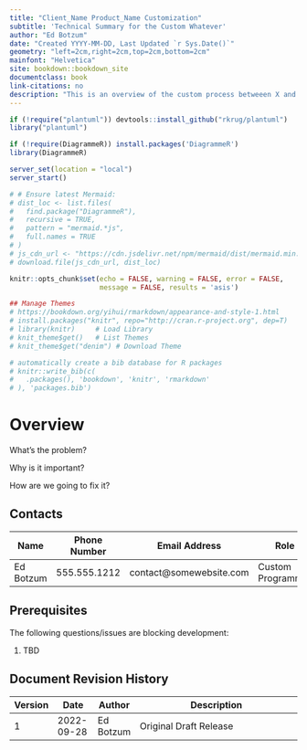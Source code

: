 ```yaml
--- 
title: "Client_Name Product_Name Customization"
subtitle: 'Technical Summary for the Custom Whatever'
author: "Ed Botzum"
date: "Created YYYY-MM-DD, Last Updated `r Sys.Date()`"
geometry: "left=2cm,right=2cm,top=2cm,bottom=2cm"
mainfont: "Helvetica"
site: bookdown::bookdown_site
documentclass: book
link-citations: no
description: "This is an overview of the custom process betweeen X and Y."
---
```


<style>
 div.mermaid svg {border:solid 2px #ededed;}
</style>

```r
if (!require("plantuml")) devtools::install_github("rkrug/plantuml")
library("plantuml")

if (!require(DiagrammeR)) install.packages('DiagrammeR')
library(DiagrammeR)

server_set(location = "local")
server_start()

# # Ensure latest Mermaid:
# dist_loc <- list.files(
#   find.package("DiagrammeR"),
#   recursive = TRUE,
#   pattern = "mermaid.*js",
#   full.names = TRUE
# )
# js_cdn_url <- "https://cdn.jsdelivr.net/npm/mermaid/dist/mermaid.min.js"
# download.file(js_cdn_url, dist_loc)

knitr::opts_chunk$set(echo = FALSE, warning = FALSE, error = FALSE,
                      message = FALSE, results = 'asis')

## Manage Themes
# https://bookdown.org/yihui/rmarkdown/appearance-and-style-1.html
# install.packages("knitr", repo="http://cran.r-project.org", dep=T)
# library(knitr)     # Load Library
# knit_theme$get()   # List Themes
# knit_theme$get("denim") # Download Theme

# automatically create a bib database for R packages
# knitr::write_bib(c(
#   .packages(), 'bookdown', 'knitr', 'rmarkdown'
# ), 'packages.bib')
```

<div style="page-break-before:always;"></div>
\pagebreak

# Overview {-}

What's the problem?

Why is it important?

How are we going to fix it?

## Contacts {.unlisted .unnumbered}

Name            | Phone Number | Email Address               | Role
--------------- | ------------ | --------------------------- | -----------------
Ed Botzum       | 555.555.1212 | contact@somewebsite.com     | Custom Programmer

## Prerequisites {.unlisted .unnumbered}

The following questions/issues are blocking development:

1. TBD

## Document Revision History {.unlisted .unnumbered}

Version | Date | Author | Description
------- | ---------- | ---------- | --------------------------------------------
1       | 2022-09-28 | Ed Botzum | Original Draft Release

<div style="page-break-before:always;"></div>
\pagebreak
